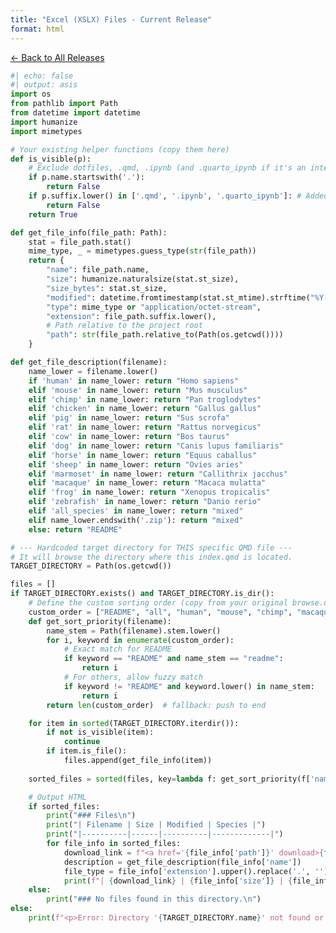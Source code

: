 ```yaml
---
title: "Excel (XSLX) Files - Current Release"
format: html
---
```


<style>
/* Target the Downloads nav-link by its text content */
.nav-link:has(.menu-text:contains("Downloads")) {
    color: #d4af37 !important;
}
.nav-link:has(.menu-text:contains("Downloads")) .menu-text {
    color: #d4af37 !important;
}

/* Alternative if :has() isn't supported */
.navbar-nav .nav-item .nav-link[href*="downloads"]:not([class*="dropdown"]) {
    color: #d4af37 !important;
}
.navbar-nav .nav-item .nav-link[href*="downloads"]:not([class*="dropdown"]) .menu-text {
    color: #d4af37 !important;
}
</style>


[← Back to All Releases](../../../downloads.html)

```python
#| echo: false
#| output: asis
import os
from pathlib import Path
from datetime import datetime
import humanize
import mimetypes

# Your existing helper functions (copy them here)
def is_visible(p):
    # Exclude dotfiles, .qmd, .ipynb (and .quarto_ipynb if it's an intermediate file)
    if p.name.startswith('.'):
        return False
    if p.suffix.lower() in ['.qmd', '.ipynb', '.quarto_ipynb']: # Added suffixes to exclude
        return False
    return True

def get_file_info(file_path: Path):
    stat = file_path.stat()
    mime_type, _ = mimetypes.guess_type(str(file_path))
    return {
        "name": file_path.name,
        "size": humanize.naturalsize(stat.st_size),
        "size_bytes": stat.st_size,
        "modified": datetime.fromtimestamp(stat.st_mtime).strftime("%Y-%m-%d"),
        "type": mime_type or "application/octet-stream",
        "extension": file_path.suffix.lower(),
        # Path relative to the project root
        "path": str(file_path.relative_to(Path(os.getcwd())))
    }

def get_file_description(filename):
    name_lower = filename.lower()
    if 'human' in name_lower: return "Homo sapiens"
    elif 'mouse' in name_lower: return "Mus musculus"
    elif 'chimp' in name_lower: return "Pan troglodytes"
    elif 'chicken' in name_lower: return "Gallus gallus"
    elif 'pig' in name_lower: return "Sus scrofa"
    elif 'rat' in name_lower: return "Rattus norvegicus"
    elif 'cow' in name_lower: return "Bos taurus"
    elif 'dog' in name_lower: return "Canis lupus familiaris"
    elif 'horse' in name_lower: return "Equus caballus"
    elif 'sheep' in name_lower: return "Ovies aries"
    elif 'marmoset' in name_lower: return "Callithrix jacchus"
    elif 'macaque' in name_lower: return "Macaca mulatta"
    elif 'frog' in name_lower: return "Xenopus tropicalis"
    elif 'zebrafish' in name_lower: return "Danio rerio"
    elif 'all_species' in name_lower: return "mixed"
    elif name_lower.endswith('.zip'): return "mixed"
    else: return "README"

# --- Hardcoded target directory for THIS specific QMD file ---
# It will browse the directory where this index.qmd is located.
TARGET_DIRECTORY = Path(os.getcwd()) 

files = []
if TARGET_DIRECTORY.exists() and TARGET_DIRECTORY.is_dir():
    # Define the custom sorting order (copy from your original browse.qmd)
    custom_order = ["README", "all", "human", "mouse", "chimp", "macaque", "marmoset", "rat", "pig", "cow", "dog", "horse", "sheep", "chicken", "frog", "zebrafish"]
    def get_sort_priority(filename):
        name_stem = Path(filename).stem.lower()
        for i, keyword in enumerate(custom_order):
            # Exact match for README
            if keyword == "README" and name_stem == "readme":
                return i
            # For others, allow fuzzy match
            if keyword != "README" and keyword.lower() in name_stem:
                return i
        return len(custom_order)  # fallback: push to end

    for item in sorted(TARGET_DIRECTORY.iterdir()):
        if not is_visible(item):
            continue
        if item.is_file():
            files.append(get_file_info(item))
            
    sorted_files = sorted(files, key=lambda f: get_sort_priority(f['name']))

    # Output HTML
    if sorted_files:
        print("### Files\n")
        print("| Filename | Size | Modified | Species |")
        print("|----------|------|----------|-------------|")
        for file_info in sorted_files:
            download_link = f"<a href='{file_info['path']}' download>{file_info['name']}</a>"
            description = get_file_description(file_info['name'])
            file_type = file_info['extension'].upper().replace('.', '') if file_info['extension'] else 'FILE'
            print(f"| {download_link} | {file_info['size']} | {file_info['modified']} | {description} |")
    else:
        print("### No files found in this directory.\n")
else:
    print(f"<p>Error: Directory '{TARGET_DIRECTORY.name}' not found or is not accessible.</p>")
```